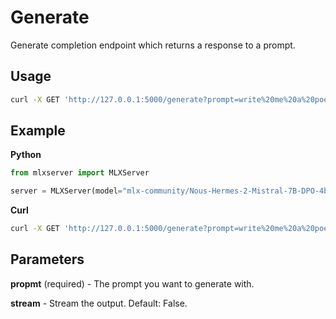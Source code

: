 # Generate

Generate completion endpoint which returns a response to a prompt.

## Usage

```bash copy
curl -X GET 'http://127.0.0.1:5000/generate?prompt=write%20me%20a%20poem%20about%the%20ocean&stream=true'
```

## Example

**Python**

```python copy
from mlxserver import MLXServer

server = MLXServer(model="mlx-community/Nous-Hermes-2-Mistral-7B-DPO-4bit-MLX")
```

**Curl**

```bash copy
curl -X GET 'http://127.0.0.1:5000/generate?prompt=write%20me%20a%20poem%20about%the%20ocean&stream=true'
```

## Parameters

**propmt** (required) - The prompt you want to generate with.

**stream** - Stream the output. Default: False.
